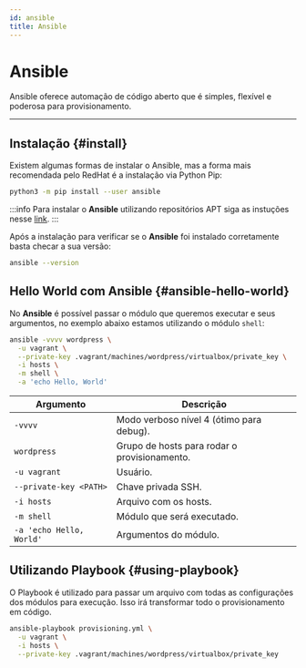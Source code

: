 ```yaml
---
id: ansible
title: Ansible
---
```


# Ansible

Ansible oferece automação de código aberto que é simples, flexível e poderosa
para provisionamento.

---

## Instalação {#install}

Existem algumas formas de instalar o Ansible, mas a forma mais recomendada pelo
RedHat é a instalação via Python Pip:

```bash
python3 -m pip install --user ansible
```

:::info
Para instalar o **Ansible** utilizando repositórios APT siga as instuções nesse
[link](https://docs.ansible.com/ansible/latest/installation_guide/intro_installation.html#installing-ansible-on-ubuntu).
:::

Após a instalação para verificar se o **Ansible** foi instalado corretamente
basta checar a sua versão:

```bash
ansible --version
```

## Hello World com Ansible {#ansible-hello-world}

No **Ansible** é possível passar o módulo que queremos executar e seus
argumentos, no exemplo abaixo estamos utilizando o módulo `shell`:

```bash
ansible -vvvv wordpress \
  -u vagrant \
  --private-key .vagrant/machines/wordpress/virtualbox/private_key \
  -i hosts \
  -m shell \
  -a 'echo Hello, World'
```

| Argumento                | Descrição                                    |
| ------------------------ | -------------------------------------------- |
| `-vvvv`                  | Modo verboso nível 4 (ótimo para debug).     |
| `wordpress`              | Grupo de hosts para rodar o provisionamento. |
| `-u vagrant`             | Usuário.                                     |
| `--private-key <PATH>`   | Chave privada SSH.                           |
| `-i hosts`               | Arquivo com os hosts.                        |
| `-m shell`               | Módulo que será executado.                   |
| `-a 'echo Hello, World'` | Argumentos do módulo.                        |

## Utilizando Playbook {#using-playbook}

O Playbook é utilizado para passar um arquivo com todas as configurações dos
módulos para execução. Isso irá transformar todo o provisionamento em código.

```bash
ansible-playbook provisioning.yml \
  -u vagrant \
  -i hosts \
  --private-key .vagrant/machines/wordpress/virtualbox/private_key
```
